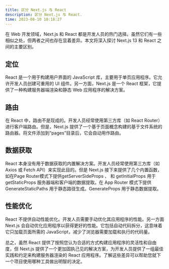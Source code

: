 ```yaml
---
title: 区分 Next.js 与 React
description: 区分 Next.js 与 React.
time: 2023-08-10 10:18:27
---
```


在 Web 开发领域，Next.js 和 React 都是开发人员的热门选择。虽然它们有一些相似之处，但两者之间也存在显着差异。本文将深入探讨 Next.js 13 和 React 之间的主要区别。

## 定位

React 是一个用于构建用户界面的 JavaScript 库，主要用于单页应用程序。它允许开发人员创建可重用的 UI 组件。另一方面，Next.js 是一个 React 框架，它提供了一种构建服务器端渲染和静态 Web 应用程序的解决方案。

## 路由

在 React 中，路由不是现成的。开发人员经常使用第三方库（如 React Router）进行客户端路由。但是，Next.js 提供了一个基于页面概念构建的基于文件系统的路由器。将文件添加到“pages”目录后，它会自动用作路由。

## 数据获取

React 本身没有用于数据获取的内置解决方案。开发人员经常使用第三方库（如 Axios 或 Fetch API）来实现此目的。但是 Next.js 接下来提供了几个内置函数，如在Page Router模式下提供getServerSideProps 、 和 getInitialProps 用于 getStaticProps 服务器端和客户端的数据提取。在 App Router 模式下提供GenerateStaticPaths 用于静态路径生成。GenerateProps 用于静态数据提取。

## 性能优化

React 不提供自动性能优化。开发人员需要手动优化其应用程序的性能。另一方面 Next.js 会自动优化应用程序以获得更好的性能。它包括自动代码拆分，这意味着它只加载页面所需的 JavaScript，减少了浏览器需要加载和执行的代码量。

总之，虽然 React 提供了按照您认为合适的方式构建应用程序的灵活性和自由度，但 Next.js 提供了一个更加固执己见的解决方案，为开发人员提供了一组最佳实践和约定来构建服务器渲染的 React 应用程序。了解这些差异可以帮助您就下一个项目使用哪种工具做出明智的决定。
